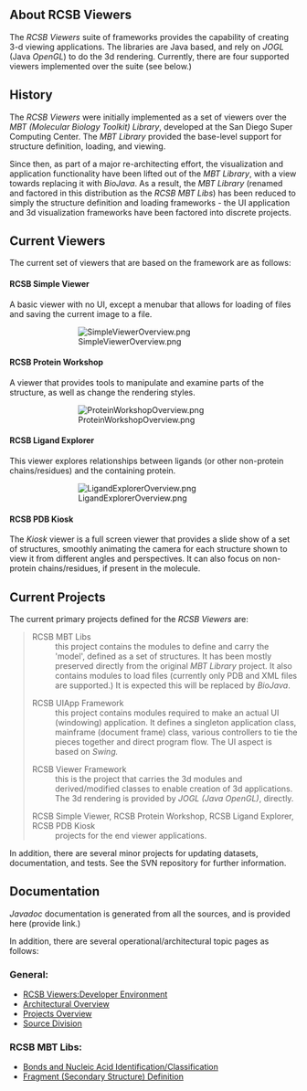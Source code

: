== About RCSB Viewers ==

The ''RCSB Viewers'' suite of frameworks provides the capability of creating 3-d viewing applications.  The libraries are Java based, and rely on ''JOGL'' (Java ''OpenGL'') to do the 3d rendering.  Currently, there are four supported viewers implemented over the suite (see below.)

== History ==

The ''RCSB Viewers'' were initially implemented as a set of viewers over the ''MBT (Molecular Biology Toolkit) Library'', developed at the San Diego Super Computing Center.  The ''MBT Library'' provided the base-level support for structure definition, loading, and viewing.

Since then, as part of a major re-architecting effort, the visualization and application functionality have been lifted out of the ''MBT Library'', with a view towards replacing it with ''BioJava''.  As a result, the ''MBT Library'' (renamed and factored in this distribution as the ''RCSB MBT Libs'') has been reduced to simply the structure definition and loading frameworks - the UI application and 3d visualization frameworks have been factored into discrete projects.

== Current Viewers ==

The current set of viewers that are based on the framework are as follows:

==== RCSB Simple Viewer ====

A basic viewer with no UI, except a menubar that allows for loading of files and saving the current image to a file.
::[[Image:SimpleViewerOverview.png]]

==== RCSB Protein Workshop ====

A viewer that provides tools to manipulate and examine parts of the structure, as well as change the rendering styles.
::[[Image:ProteinWorkshopOverview.png]]

==== RCSB Ligand Explorer ====

This viewer explores relationships between ligands (or other non-protein chains/residues) and the containing protein.
::[[Image:LigandExplorerOverview.png]]

==== RCSB PDB Kiosk ====

The ''Kiosk'' viewer is a full screen viewer that provides a slide show of a set of structures, smoothly animating the camera for each structure shown to view it from different angles and perspectives.  It can also focus on non-protein chains/residues, if present in the molecule.

== Current Projects ==

The current primary projects defined for the ''RCSB Viewers'' are:

<blockquote>
;RCSB MBT Libs
: this project contains the modules to define and carry the 'model', defined as a set of structures.  It has been mostly preserved directly from the original ''MBT Library'' project.  It also contains modules to load files (currently only PDB and XML files are supported.)  It is expected this will be replaced by ''BioJava''.

;RCSB UIApp Framework
: this project contains modules required to make an actual UI (windowing) application.  It defines a singleton application class, mainframe (document frame) class, various controllers to tie the pieces together and direct program flow.  The UI aspect is based on ''Swing.''

;RCSB Viewer Framework
: this is the project that carries the 3d modules and derived/modified classes to enable creation of 3d applications.  The 3d rendering is provided by ''JOGL (Java OpenGL)'', directly.

;RCSB Simple Viewer, RCSB Protein Workshop, RCSB Ligand Explorer, RCSB PDB Kiosk
: projects for the end viewer applications.
</blockquote>

In addition, there are several minor projects for updating datasets, documentation, and tests.  See the SVN repository for further information.

== Documentation ==

''Javadoc'' documentation is generated from all the sources, and is provided here (provide link.)

In addition, there are several operational/architectural topic pages as follows:

=== General: ===
* [[RCSB Viewers:Developer Environment]]
* [[RCSB Viewers:Architectural Overview|Architectural Overview]]
* [[RCSB Viewers:Projects Overview|Projects Overview]]
* [[RCSB Viewers:Source Division|Source Division]]

=== RCSB MBT Libs: ===
* [[RCSB Viewers:MBT Libs:Bonds and Nucleic Acid Identification^Classification|Bonds and Nucleic Acid Identification/Classification]]
* [[RCSB Viewers:MBT Libs:Fragment (Secondary Structure) Definition|Fragment (Secondary Structure) Definition]]